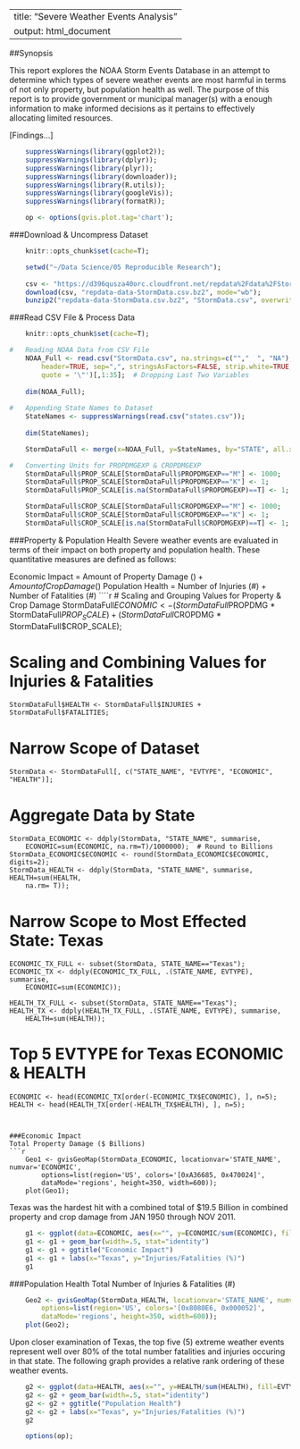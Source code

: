 <!--
    %\VignetteEngine{knitr::knitr}
    %\VignetteIndexEntry{Markdown example with knitr and googleVis}
-->

---
title: "Severe Weather Events Analysis"
output: html_document
---

##Synopsis

This report explores the NOAA Storm Events Database in an attempt to determine which types of severe weather events are most harmful in terms of not only property, but population health as well.  The purpose of this report is to provide government or municipal manager(s) with a enough information to make informed decisions as it pertains to effectively allocating limited resources.

[Findings...]


```r
    suppressWarnings(library(ggplot2));
    suppressWarnings(library(dplyr));
    suppressWarnings(library(plyr));
    suppressWarnings(library(downloader));
    suppressWarnings(library(R.utils));
    suppressWarnings(library(googleVis));
    suppressWarnings(library(formatR));
```

```r
    op <- options(gvis.plot.tag='chart');
```

###Download & Uncompress Dataset
```r
    knitr::opts_chunk$set(cache=T);

    setwd("~/Data Science/05 Reproducible Research");
    
    csv <- "https://d396qusza40orc.cloudfront.net/repdata%2Fdata%2FStormData.csv.bz2";
    download(csv, "repdata-data-StormData.csv.bz2", mode="wb");
    bunzip2("repdata-data-StormData.csv.bz2", "StormData.csv", overwrite=T);
```

###Read CSV File & Process Data
```r
    knitr::opts_chunk$set(cache=T);

#   Reading NOAA Data from CSV File
    NOAA_Full <- read.csv("StormData.csv", na.strings=c("","  ", "NA"),
        header=TRUE, sep=",", stringsAsFactors=FALSE, strip.white=TRUE, comment.char="",
        quote = '\"')[,1:35];  # Dropping Last Two Variables
    
    dim(NOAA_Full);
        
#   Appending State Names to Dataset
    StateNames <- suppressWarnings(read.csv("states.csv"));
    
    dim(StateNames);

    StormDataFull <- merge(x=NOAA_Full, y=StateNames, by="STATE", all.x=T);

#   Converting Units for PROPDMGEXP & CROPDMGEXP
    StormDataFull$PROP_SCALE[StormDataFull$PROPDMGEXP=="M"] <- 1000;
    StormDataFull$PROP_SCALE[StormDataFull$PROPDMGEXP=="K"] <- 1;
    StormDataFull$PROP_SCALE[is.na(StormDataFull$PROPDMGEXP)==T] <- 1;

    StormDataFull$CROP_SCALE[StormDataFull$CROPDMGEXP=="M"] <- 1000;
    StormDataFull$CROP_SCALE[StormDataFull$CROPDMGEXP=="K"] <- 1;
    StormDataFull$CROP_SCALE[is.na(StormDataFull$CROPDMGEXP)==T] <- 1;
```


###Property & Population Health
Severe weather events are evaluated in terms of their impact on both property and population health.  These quantitative measures are defined as follows:

Economic Impact = Amount of Property Damage ($) + Amount of Crop Damage ($)
Population Health = Number of Injuries (#) + Number of Fatalities (#)
````r
#   Scaling and Grouping Values for Property & Crop Damage 
    StormDataFull$ECONOMIC <- (StormDataFull$PROPDMG * StormDataFull$PROP_SCALE) + 
        (StormDataFull$CROPDMG * StormDataFull$CROP_SCALE);

#   Scaling and Combining Values for Injuries & Fatalities
    StormDataFull$HEALTH <- StormDataFull$INJURIES + StormDataFull$FATALITIES;

#   Narrow Scope of Dataset
    StormData <- StormDataFull[, c("STATE_NAME", "EVTYPE", "ECONOMIC", "HEALTH")];
    
#   Aggregate Data by State
    StormData_ECONOMIC <- ddply(StormData, "STATE_NAME", summarise, 
        ECONOMIC=sum(ECONOMIC, na.rm=T)/1000000);  # Round to Billions
    StormData_ECONOMIC$ECONOMIC <- round(StormData_ECONOMIC$ECONOMIC, digits=2);
    StormData_HEALTH <- ddply(StormData, "STATE_NAME", summarise, HEALTH=sum(HEALTH, 
        na.rm= T));

#   Narrow Scope to Most Effected State: Texas
    ECONOMIC_TX_FULL <- subset(StormData, STATE_NAME=="Texas");
    ECONOMIC_TX <- ddply(ECONOMIC_TX_FULL, .(STATE_NAME, EVTYPE), summarise, 
        ECONOMIC=sum(ECONOMIC));

    HEALTH_TX_FULL <- subset(StormData, STATE_NAME=="Texas");
    HEALTH_TX <- ddply(HEALTH_TX_FULL, .(STATE_NAME, EVTYPE), summarise, 
        HEALTH=sum(HEALTH));

#   Top 5 EVTYPE for Texas ECONOMIC & HEALTH
    ECONOMIC <- head(ECONOMIC_TX[order(-ECONOMIC_TX$ECONOMIC), ], n=5);
    HEALTH <- head(HEALTH_TX[order(-HEALTH_TX$HEALTH), ], n=5);
```


###Economic Impact
Total Property Damage ($ Billions)
```r
    Geo1 <- gvisGeoMap(StormData_ECONOMIC, locationvar='STATE_NAME', numvar='ECONOMIC', 
        options=list(region='US', colors='[0xA36685, 0x470024]', 
        dataMode='regions', height=350, width=600));
    plot(Geo1);
```
Texas was the hardest hit with a combined total of $19.5 Billion in combined property and crop damage from JAN 1950 through NOV 2011.

```r
    g1 <- ggplot(data=ECONOMIC, aes(x="", y=ECONOMIC/sum(ECONOMIC), fill=EVTYPE))
    g1 <- g1 + geom_bar(width=.5, stat="identity")
    g1 <- g1 + ggtitle("Economic Impact") 
    g1 <- g1 + labs(x="Texas", y="Injuries/Fatalities (%)")
    g1
```


###Population Health
Total Number of Injuries & Fatalities (#)
```r
    Geo2 <- gvisGeoMap(StormData_HEALTH, locationvar='STATE_NAME', numvar='HEALTH', 
        options=list(region='US', colors='[0x8080E6, 0x000052]', 
        dataMode='regions', height=350, width=600));
    plot(Geo2);
```


Upon closer examination of Texas, the top five (5) extreme weather events represent well over 80% of the total number fatalities and injuries occuring in that state.  The following graph provides a relative rank ordering of these weather events.

```r
    g2 <- ggplot(data=HEALTH, aes(x="", y=HEALTH/sum(HEALTH), fill=EVTYPE))
    g2 <- g2 + geom_bar(width=.5, stat="identity")
    g2 <- g2 + ggtitle("Population Health") 
    g2 <- g2 + labs(x="Texas", y="Injuries/Fatalities (%)")
    g2
```

```r
    options(op);
```
